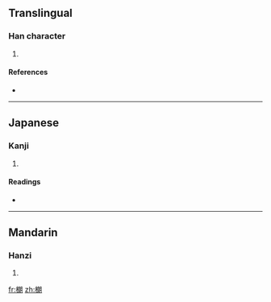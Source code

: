 ==Translingual==

===Han character===
{{Han char|rn=75|rad=木|as=11|sn=15|four=|canj=木戈戈月 (DIIB)}}

# {{defn|Han|sort=木11}}

====References====
* {{Han ref|kx=0549.010|dkj=15400|dj=0937.010|hdz=21284.160|uh=6A03|ud=27139}}

----

==Japanese==

===Kanji===
{{ja-kanji|grade=|rs=木11}}

# {{defn|Japanese|sort=木11}}

====Readings====
* {{ja-readings|on=[[ろう]] (rō)|kun=}}

----

==Mandarin==

===Hanzi===
{{cmn-hanzi|pin=[[láng]] ([[lang2]]), [[zōng]] ([[zong1]])|wg=lang<sup>2</sup>, tsung<sup>1</sup>}}

# {{defn|Mandarin|sort=木11}}

[[fr:樃]]
[[zh:樃]]